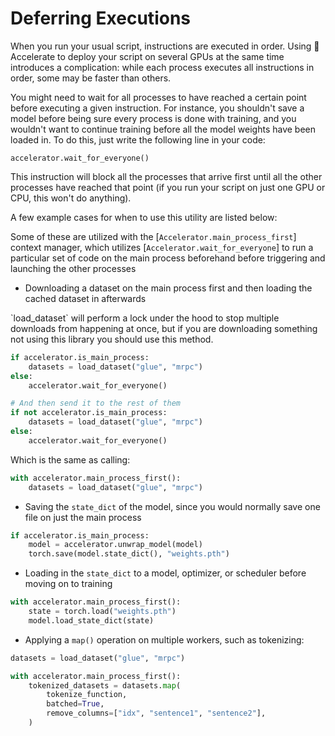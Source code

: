 # Deferring Executions

When you run your usual script, instructions are executed in order. Using 🤗 Accelerate to deploy your script on several
GPUs at the same time introduces a complication: while each process executes all instructions in order, some may be
faster than others.

You might need to wait for all processes to have reached a certain point before executing a given instruction. For
instance, you shouldn't save a model before being sure every process is done with training, and you wouldn't want to 
continue training before all the model weights have been loaded in. To do this, just write the following line in your code:

```
accelerator.wait_for_everyone()
```

This instruction will block all the processes that arrive first until all the other processes have reached that
point (if you run your script on just one GPU or CPU, this won't do anything).

A few example cases for when to use this utility are listed below:

<Tip>

Some of these are utilized with the [`Accelerator.main_process_first`] context manager, which utilizes [`Accelerator.wait_for_everyone`] to 
run a particular set of code on the main process beforehand before triggering and launching the other processes

</Tip>

- Downloading a dataset on the main process first and then loading the cached dataset in afterwards

<Tip>
    `load_dataset` will perform a lock under the hood to stop multiple downloads from happening at once, but if you are downloading something 
    not using this library you should use this method.
</Tip>

```python
if accelerator.is_main_process:
    datasets = load_dataset("glue", "mrpc")
else:
    accelerator.wait_for_everyone()

# And then send it to the rest of them
if not accelerator.is_main_process:
    datasets = load_dataset("glue", "mrpc")
else:
    accelerator.wait_for_everyone()
```

Which is the same as calling:

```python
with accelerator.main_process_first():
    datasets = load_dataset("glue", "mrpc")
```

- Saving the `state_dict` of the model, since you would normally save one file on just the main process

```python
if accelerator.is_main_process:
    model = accelerator.unwrap_model(model)
    torch.save(model.state_dict(), "weights.pth")
```

- Loading in the `state_dict` to a model, optimizer, or scheduler before moving on to training

```python
with accelerator.main_process_first():
    state = torch.load("weights.pth")
    model.load_state_dict(state)
```

- Applying a `map()` operation on multiple workers, such as tokenizing:

```python
datasets = load_dataset("glue", "mrpc")

with accelerator.main_process_first():
    tokenized_datasets = datasets.map(
        tokenize_function,
        batched=True,
        remove_columns=["idx", "sentence1", "sentence2"],
    )
```